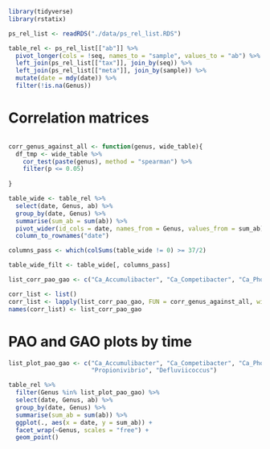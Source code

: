 

```r
library(tidyverse)
library(rstatix)
```

```r
ps_rel_list <- readRDS("./data/ps_rel_list.RDS")

table_rel <- ps_rel_list[["ab"]] %>%
  pivot_longer(cols = !seq, names_to = "sample", values_to = "ab") %>%
  left_join(ps_rel_list[["tax"]], join_by(seq)) %>%
  left_join(ps_rel_list[["meta"]], join_by(sample)) %>%
  mutate(date = mdy(date)) %>%
  filter(!is.na(Genus))

```


# Correlation matrices
```r


```


```r

corr_genus_against_all <- function(genus, wide_table){
  df_tmp <- wide_table %>%
    cor_test(paste(genus), method = "spearman") %>%
    filter(p <= 0.05)
  
}

table_wide <- table_rel %>%
  select(date, Genus, ab) %>%
  group_by(date, Genus) %>%
  summarise(sum_ab = sum(ab)) %>%
  pivot_wider(id_cols = date, names_from = Genus, values_from = sum_ab) %>%
  column_to_rownames("date")

columns_pass <- which(colSums(table_wide != 0) >= 37/2)

table_wide_filt <- table_wide[, columns_pass]

list_corr_pao_gao <- c("Ca_Accumulibacter", "Ca_Competibacter", "Ca_Phosphoribacter")

corr_list <- list() 
corr_list <- lapply(list_corr_pao_gao, FUN = corr_genus_against_all, wide_table = table_wide_filt)
names(corr_list) <- list_corr_pao_gao


```


# PAO and GAO plots by time
```r

list_plot_pao_gao <- c("Ca_Accumulibacter", "Ca_Competibacter", "Ca_Phosphoribacter", "Tetrasphaera", "Azonexus", "Plasticicumulans",
                       "Propionivibrio", "Defluviicoccus")

table_rel %>%
  filter(Genus %in% list_plot_pao_gao) %>%
  select(date, Genus, ab) %>%
  group_by(date, Genus) %>%
  summarise(sum_ab = sum(ab)) %>%
  ggplot(., aes(x = date, y = sum_ab)) +
  facet_wrap(~Genus, scales = "free") +
  geom_point()


```




